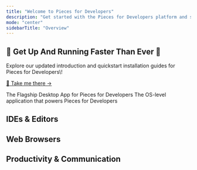 ```yaml
---
title: "Welcome to Pieces for Developers"
description: "Get started with the Pieces for Developers platform and show you how to best use and optimize your workflow by selecting your favorite IDE, editor, or productivity tool!"
mode: "center"
sidebarTitle: "Overview"
---
```


<div style={{ backgroundColor:"#fff",padding:"2rem",borderRadius:"8px",border:"1px solid #eaeaea",boxShadow:"0 1px 3px rgba(0,0,0,0.08)",textAlign:"center",marginBottom:"2rem",color:"#333" }}>
<h2 style={{ margin:"0 0 1rem",color:"#333" }}>
🏁 Get Up And Running Faster Than Ever 🏁

</h2>

<p style={{ margin:"0",fontSize:"1.1rem",lineHeight:"1.5",color:"#333" }}>
Explore our updated introduction and quickstart installation guides for Pieces for Developers\!

</p>

<p style={{ margin:"0" }}>
<a href="https://docs.pieces.app/products/meet-pieces" style={{ color:"#1b9aaa",textDecoration:"none",fontWeight:"500",display:"inline-block",marginTop:"0.5rem",lineHeight:"1.2",padding:"0" }}>
🎉 Take me there →

</a>

</p>

</div>

<CardGroup cols="2">
  <Card title="Desktop App" href="https://old.docs.pieces.app/installation-getting-started/what-am-i-installing">
    The Flagship Desktop App for Pieces for Developers
  </Card>
  <Card title="Pieces OS" iconType="duotone" href="https://old.docs.pieces.app/assets/pieces_os_dark_logo.png">
    The OS-level application that powers Pieces for Developers
  </Card>
</CardGroup>

## IDEs & Editors

<CardGroup cols={3}>
  <Card title="VS Code" iconType="regular" horizontal="false" href="https://google.com">
    
  </Card>
  <Card title="JetBrains" iconType="brands" horizontal="false" href="https://google.com">
    
  </Card>
  <Card title="Visual Studio" icon="sparkles" horizontal href="https://google.com">
    
  </Card>
  <Card title="JupyterLab" icon="sparkles" horizontal href="https://google.com">
    
  </Card>
  <Card title="Sublime Text" icon="sparkles" horizontal href="https://google.com">
    
  </Card>
  <Card title="Neovim" icon="sparkles" horizontal>
    
  </Card>
</CardGroup>

## Web Browsers

<CardGroup cols={3}>
  <Card title="Google Chrome" icon="sparkles" horizontal href="https://google.com">
    
  </Card>
  <Card title="Mozilla Firefox" icon="sparkles" horizontal href="https://google.com">
    
  </Card>
  <Card title="Brave" icon="sparkles" horizontal href="https://google.com">
    
  </Card>
  <Card title="Opera" icon="sparkles" horizontal href="https://google.com">
    
  </Card>
  <Card title="Microsoft Edge" icon="sparkles" horizontal href="https://google.com">
    
  </Card>
</CardGroup>

## Productivity & Communication

<CardGroup cols={3}>
  <Card title="Pieces CLI" icon="sparkles" horizontal href="https://google.com">
    
  </Card>
  <Card title="Raycast" icon="sparkles" horizontal href="https://google.com">
    
  </Card>
</CardGroup>
